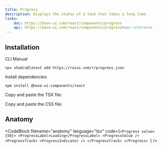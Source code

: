 ```yaml
---
title: Progress
description: Displays the status of a task that takes a long time.
links:
    doc: https://base-ui.com/react/components/progress
    api: https://base-ui.com/react/components/progress#api-reference
---
```


<ComponentPreview name="progress-demo" />

## Installation

<InstallationTabs>

<InstallationTabsList>
    <InstallationTabsTrigger value="cli">CLI</InstallationTabsTrigger>
    <InstallationTabsTrigger value="manual">Manual</InstallationTabsTrigger>
</InstallationTabsList>

<InstallationTabsContent value="cli">

```package-install
npx shadcn@latest add https://roiui.com/r/progress.json
```

</InstallationTabsContent>

<InstallationTabsContent value="manual" data-manual="true">

Install dependencies:

```package-install
npm install @base-ui-components/react
```

Copy and paste the TSX file:

<ComponentSource
    src="registry/brook/ui/progress/progress.tsx"
    title="components/ui/progress.tsx"
    collapsible={true}
/>

Copy and paste the CSS file:

<ComponentSource
    src="registry/brook/ui/progress/progress.module.css"
    title="components/ui/progress.module.css"
    language="css"
    collapsible={true}
/>

</InstallationTabsContent>

</InstallationTabs>

## Anatomy

<CodeBlock
filename="anatomy"
  language="tsx"
  code={`<Progress value={50}>
    <ProgressLabel>Loading</ProgressLabel>
    <ProgressValue />
    <ProgressTrack>
        <ProgressIndicator />
    </ProgressTrack>
</Progress>
`} />
